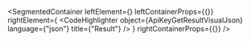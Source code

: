 
<SegmentedContainer
  leftElement={<ApiKeyGetResultDesc />}
  leftContainerProps={{}}
  rightElement={
    <CodeHighlighter
      object={ApiKeyGetResultVisualJson}
      language={"json"}
      title={"Result"}
    />
  }
  rightContainerProps={{}}
/>

